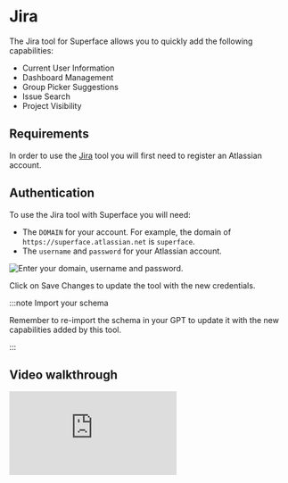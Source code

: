 # Jira

The Jira tool for Superface allows you to quickly add the following capabilities:

- Current User Information
- Dashboard Management
- Group Picker Suggestions
- Issue Search
- Project Visibility

## Requirements

In order to use the [Jira](https://atlassian.com) tool you will first need to register an Atlassian account.

## Authentication

To use the Jira tool with Superface you will need:

- The `DOMAIN` for your account. For example, the domain of `https://superface.atlassian.net` is `superface`.
- The `username` and `password` for your Atlassian account.

![Enter your domain, username and password.](/img/tools/tools-jira-credentials.png)

Click on Save Changes to update the tool with the new credentials.

:::note Import your schema

Remember to re-import the schema in your GPT to update it with the new capabilities added by this tool.

:::

## Video walkthrough

<div
  style={{
    position: 'relative',
    paddingBottom: '83.33333333333334%',
    height: 0,
  }}
>
  <iframe
    src="https://www.loom.com/embed/9c100a4e95fc44558ae141ef1bdd2b4d?sid=6d480c6f-0ee1-476d-93c2-d1b959424a8c"
    frameBorder={0}
    webkitallowfullscreen=""
    mozallowfullscreen=""
    allowFullScreen=""
    style={{
      position: 'absolute',
      top: 0,
      left: 0,
      width: '100%',
      height: '100%',
    }}
  />
</div>

## Example prompts

To test that everything is working as it should be, from your GPT or the Superface Agent you can try asking:

- List the Jira issues that are assigned to me
- List the Jira tasks that have not been updated for over a week
